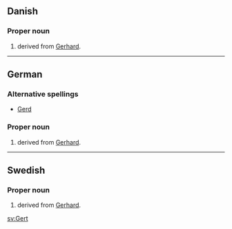 {{see|gert}}
==Danish==

===Proper noun===
{{infl|da|proper noun}}

# {{given name|male||da:}} derived from [[Gerhard]].

----

==German==

===Alternative spellings===
* [[Gerd]]

===Proper noun===
{{infl|de|proper noun}}

# {{given name|male||de:}} derived from [[Gerhard]].

----

==Swedish==

===Proper noun===
{{infl|sv|proper noun}}

# {{given name|male||sv:}} derived from [[Gerhard]].

[[sv:Gert]]